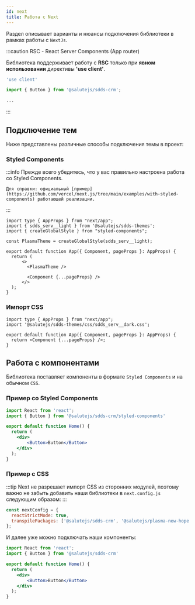 ```yaml
---
id: next
title: Работа с Next
---
```

Раздел описывает варианты и нюансы подключения библиотеки в рамках работы с `NextJs`.

:::caution RSC - React Server Components (App router)
    <p>Библиотека поддерживает работу с **RSC** только при **явном использовании** директивы **'use client'**.</p>

```ts
'use client'

import { Button } from '@salutejs/sdds-crm';

...
```
:::

## Подключение тем

Ниже представлены различные способы подключения темы в проект:

### Styled Components

:::info
    Прежде всего убедитесь, что у вас правильно настроена работа со Styled Components.

    Для справки: официальный [пример](https://github.com/vercel/next.js/tree/main/examples/with-styled-components) работающей реализации.
:::

```tsx
import type { AppProps } from "next/app";
import { sdds_serv__light } from '@salutejs/sdds-themes';
import { createGlobalStyle } from "styled-components";

const PlasmaTheme = createGlobalStyle(sdds_serv__light);

export default function App({ Component, pageProps }: AppProps) {
  return (
      <>
        <PlasmaTheme />

        <Component {...pageProps} />
      </>
  );
}
```

### Импорт CSS

```tsx
import type { AppProps } from "next/app";
import '@salutejs/sdds-themes/css/sdds_serv__dark.css';

export default function App({ Component, pageProps }: AppProps) {
  return <Component {...pageProps} />;
}
```

## Работа с компонентами

Библиотека поставляет компоненты в формате `Styled Components` и на обычном `CSS`.

### Пример со Styled Components

```jsx
import React from 'react';
import { Button } from '@salutejs/sdds-crm/styled-components'

export default function Home() {
  return (
    <div>
        <Button>Button</Button>
    </div>
  );
}
```

### Пример с CSS

:::tip
Next не разрешает импорт CSS из сторонних модулей, поэтому важно не забыть добавить наши библиотеки в `next.config.js` следующим образом:
:::

```js
const nextConfig = {
  reactStrictMode: true,
  transpilePackages: ['@salutejs/sdds-crm', '@salutejs/plasma-new-hope', '@salutejs/plasma-icons']
};
````

И далее уже можно подключать наши компоненты:

```jsx
import React from 'react';
import { Button } from '@salutejs/sdds-crm'

export default function Home() {
  return (
    <div>
        <Button>Button</Button>
    </div>
  );
}
```
